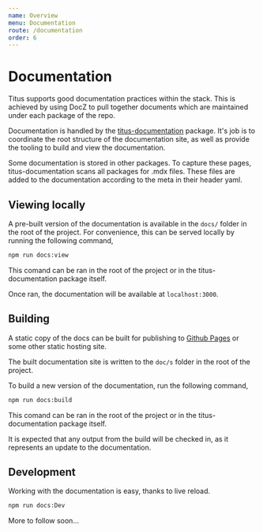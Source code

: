 ```yaml
---
name: Overview
menu: Documentation
route: /documentation
order: 6
---
```


# Documentation
Titus supports good documentation practices within the stack. This is achieved by using DocZ to pull together documents which are maintained under each package of the repo.

Documentation is handled by the [titus-documentation]() package. It's job is to coordinate the root structure of the documentation site, as well as provide the tooling to build and view the documentation.

Some documentation is stored in other packages. To capture these pages, titus-documentation scans all packages for .mdx files. These files are added to the documentation according to the meta in their header yaml.

## Viewing locally
A pre-built version of the documentation is available in the `docs/` folder in the root of the project. For convenience, this can be served locally by running the following command,

```sh
npm run docs:view
```

This comand can be ran in the root of the project or in the titus-documentation package itself.

Once ran, the documentation will be available at `localhost:3000`.

## Building
A static copy of the docs can be built for publishing to [Github Pages]() or some other static hosting site.

The built documentation site is written to the `doc/s` folder in the root of the project.

To build a new version of the documentation, run the following command,

```sh
npm run docs:build
```

This comand can be ran in the root of the project or in the titus-documentation package itself.

It is expected that any output from the build will be checked in, as it represents an update to the documentation.

## Development
Working with the documentation is easy, thanks to live reload.

```sh
npm run docs:Dev
```

More to follow soon...

